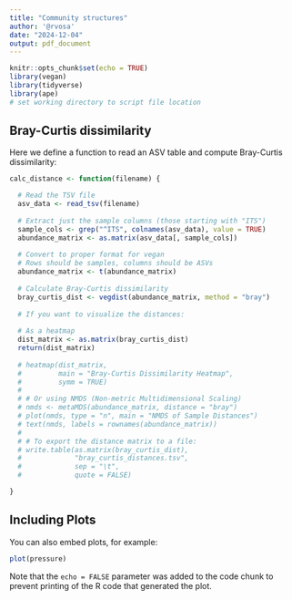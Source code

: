 ```yaml
---
title: "Community structures"
author: '@rvosa'
date: "2024-12-04"
output: pdf_document
---
```


```r
knitr::opts_chunk$set(echo = TRUE)
library(vegan)
library(tidyverse)
library(ape)
# set working directory to script file location
```

## Bray-Curtis dissimilarity

Here we define a function to read an ASV table and compute Bray-Curtis 
dissimilarity:

```r
calc_distance <- function(filename) {

  # Read the TSV file
  asv_data <- read_tsv(filename)
  
  # Extract just the sample columns (those starting with "ITS")
  sample_cols <- grep("^ITS", colnames(asv_data), value = TRUE)
  abundance_matrix <- as.matrix(asv_data[, sample_cols])
  
  # Convert to proper format for vegan
  # Rows should be samples, columns should be ASVs
  abundance_matrix <- t(abundance_matrix)
  
  # Calculate Bray-Curtis dissimilarity
  bray_curtis_dist <- vegdist(abundance_matrix, method = "bray")
  
  # If you want to visualize the distances:
  
  # As a heatmap
  dist_matrix <- as.matrix(bray_curtis_dist)
  return(dist_matrix)
  
  # heatmap(dist_matrix, 
  #         main = "Bray-Curtis Dissimilarity Heatmap",
  #         symm = TRUE)
  # 
  # # Or using NMDS (Non-metric Multidimensional Scaling)
  # nmds <- metaMDS(abundance_matrix, distance = "bray")
  # plot(nmds, type = "n", main = "NMDS of Sample Distances")
  # text(nmds, labels = rownames(abundance_matrix))
  # 
  # # To export the distance matrix to a file:
  # write.table(as.matrix(bray_curtis_dist), 
  #             "bray_curtis_distances.tsv", 
  #             sep = "\t", 
  #             quote = FALSE)

}
```

## Including Plots

You can also embed plots, for example:

```r
plot(pressure)
```

Note that the `echo = FALSE` parameter was added to the code chunk to prevent printing of the R code that generated the plot.
